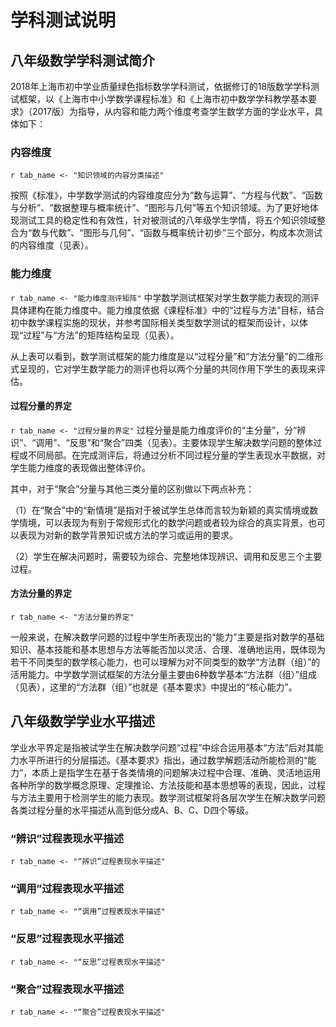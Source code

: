 <!-- chapter description -->
\mytext

# 学科测试说明

## 八年级数学学科测试简介

2018年上海市初中学业质量绿色指标数学学科测试，依据修订的18版数学学科测试框架，以《上海市中小学数学课程标准》和《上海市初中数学学科教学基本要求》（2017版）为指导，从内容和能力两个维度考查学生数学方面的学业水平，具体如下：

### 内容维度

`r tab_name <- "知识领域的内容分类描述" `

按照《标准》，中学数学测试的内容维度应分为“数与运算”、“方程与代数”、“函数与分析”、“数据整理与概率统计”、“图形与几何”等五个知识领域。为了更好地体现测试工具的稳定性和有效性，针对被测试的八年级学生学情，将五个知识领域整合为“数与代数”、“图形与几何”、“函数与概率统计初步”三个部分，构成本次测试的内容维度（见表\ref{tab: `r tab_name`}）。

\begin{itshape}
\mytable
\begin{longtable}{|c|p{12cm}|}
\caption{`r tab_name`} \label{tab: `r tab_name`} \\

\hline
内容分类 & 总体描述 \\  \hline

数与代数 & 了解由整数到有理数、实数的扩展思想；掌握有理数的运算法则和运算性质，懂得实数的基本运算和顺序关系；掌握简单的整式、分式和二次根式的基本运算和变形；懂得解代数方程的基本原理，会解简单的代数方程；会用方程解决简单的实际问题；了解估算的意义，会通过估算进行猜测或检验；初步形成数量观念，能从数量及其变化规律的角度认识事物。  \\  \hline

图形与几何 & 认识平面和空间的基本图形，会画简单的平面图形；掌握简单平面图形的基本性质和有关距离、长度、角度、面积的计算方法；理解基本的图形运动；认识平面直角坐标系；对向量的概念和向量的加减运算有初步的认识。 \\  \hline

函数与概率统计初步 & 理解函数的意义；理解正比例函数、反比例函数、一次函数的概念，会画它们的图像并从中得到一些基本性质；会用函数解决简单的实际问题；了解概率与统计的意义；会收集、分析数据和从统计图表中获取信息；会计算简单的等可能事件的概率。 \\  \hline

\end{longtable}
\end{itshape}


### 能力维度

`r tab_name <- "能力维度测评矩阵" `
中学数学测试框架对学生数学能力表现的测评具体建构在能力维度中。能力维度依据《课程标准》中的“过程与方法”目标，结合初中数学课程实施的现状，并参考国际相关类型数学测试的框架而设计，以体现“过程”与“方法”的矩阵结构呈现（见表\ref{tab: `r tab_name`}）。

\begin{itshape}
\mytable
\begin{longtable}{|c|c|p{2.5cm}|p{2.5cm}|p{2.5cm}|p{2.5cm}|}
\caption{`r tab_name`} \label{tab: `r tab_name`} \\ \hline

\multicolumn{2}{|c|}{\multirow{2}{*}{}} & \multicolumn{4}{c|}{过程分量（主分量）}  \\   \cline{3-6}
\multicolumn{2}{|c|}{} & \makecell[c]{辨识\\Formulating} &	\makecell[c]{调用\\Employing} &	\makecell[c]{反思\\Reflecting} &	\makecell[c]{聚合\\Polymerizing} \\ \hline

\multirow{6}{*}{方法分量} & 运算求解 & & & & \\ \cline{2-6}
 & 推理论证 & & & & \\ \cline{2-6}
 & 空间想象 & & & & \\ \cline{2-6}
 & 数学表达 & & & & \\ \cline{2-6}
 & 数据处理 & & & & \\ \cline{2-6}
 & 数学建模 & & & & \\ \hline
\end{longtable}
\end{itshape}

从上表可以看到，数学测试框架的能力维度是以“过程分量”和“方法分量”的二维形式呈现的，它对学生数学能力的测评也将以两个分量的共同作用下学生的表现来评估。

#### 过程分量的界定

`r tab_name <- "过程分量的界定" `
过程分量是能力维度评价的“主分量”，分“辨识”、“调用”、“反思”和“聚合”四类（见表\ref{tab: `r tab_name`}）。主要体现学生解决数学问题的整体过程或不同局部。在完成测评后，将通过分析不同过程分量的学生表现水平数据，对学生能力维度的表现做出整体评价。

\begin{itshape}
\mytable
\begin{longtable}{|c|p{13cm}|}
\caption{`r tab_name`} \label{tab: `r tab_name`} \\ \hline

过程分量 & \makecell[c]{总体描述} \\  \hline

辨识 & 主要是指个体准确辨析和识别数学问题中所包含的数学概念、规则或方法并合理再现；准确把握问题的限制条件和假设；将简单的真实情境转化为数学问题并准确加以表征或陈述的过程。  \\  \hline

调用 & 主要是指个体准确运用数学概念、事实、原理、性质或方法等有序开展推理或运算，形成解决常规问题的模型，并获得数学结论；能从图表中提取数学信息，进行数据的分析；用简单的工具进行测量；用直尺和圆规等工具根据给定的条件作图的过程。 \\  \hline

反思 & 主要是指个体对数学问题的解答过程和结论加以检验、判定或评价，建立知识之间的联系；将基于真实情境的问题的解答和结论回到问题情境中进行阐释或明确其在问题情境中的实际意义的过程。 \\  \hline

问题解决 & 主要是指个体在解决新情境下（对被试学生而言）的问题时对以下过程的综合表现：能学习、辨识数学知识或提炼数学问题并合理运用数学语言加以表述；在问题情境或限制条件约束的基础上拟定方案，灵活运用策略、数据、模型及相关的数学技能、思想方法，或者创新地设计或运用新方法获得结论；能评判结论的正确性、合理性或解释结论的局限性。 \\  \hline

\end{longtable}
\end{itshape}

其中，对于“聚合”分量与其他三类分量的区别做以下两点补充：

（1）在“聚合”中的“新情境”是指对于被试学生总体而言较为新颖的真实情境或数学情境，可以表现为有别于常规形式化的数学问题或者较为综合的真实背景，也可以表现为对新的数学背景知识或方法的学习或运用的要求。

（2）学生在解决问题时，需要较为综合、完整地体现辨识、调用和反思三个主要过程。

#### 方法分量的界定

`r tab_name <- "方法分量的界定" `

一般来说，在解决数学问题的过程中学生所表现出的“能力”主要是指对数学的基础知识、基本技能和基本思想与方法等能否加以灵活、合理、准确地运用，既体现为若干不同类型的数学核心能力，也可以理解为对不同类型的数学“方法群（组）”的活用能力。中学数学测试框架的方法分量主要由6种数学基本“方法群（组）”组成（见表\ref{tab: `r tab_name`}），这里的“方法群（组）”也就是《基本要求》中提出的“核心能力”。

\begin{itshape}
\mytable
\begin{longtable}{|c|p{13cm}|}
\caption{`r tab_name`} \label{tab: `r tab_name`} \\ \hline

方法分量 & \makecell[c]{总体描述} \\  \hline

运算求解 & 合理运用法则、公式，依据算理进行运算求解,并能根据问题条件，寻求合理的求解途径与方法。  \\  \hline

推理论证 & 依据数学概念和原理创建或选择一系列推理方法做出有根据的数学推断或进行数学论证。 \\  \hline

空间想象 & 根据条件画出（或作出）图形；分析几何图形中的基本元素及其关系；能想象和描述图形的运动与变化，利用图形分析、揭示问题的本质。 \\  \hline

数学表达 & 合理运用数学语言（包括文字语言、图形语言和符号语言）表达思考数学对象、解决数学问题的过程，阐明自身数学观点、见解等。 \\  \hline

数据处理 & 用基本的统计量、统计图表等来反映所收集数据的若干主要特征；能结合统计数据开展分析、决策；能理解随机现象，并通过统计信息预测事件发生的可能性。 \\  \hline

数学建模 & 理解现实问题情境，抽象并结构化情境使之成为一个数学问题；运用数学模型解决数学问题并根据具体的现实情境解读并检验数学结果。 \\  \hline

\end{longtable}
\end{itshape}

## 八年级数学学业水平描述

学业水平界定是指被试学生在解决数学问题“过程”中综合运用基本“方法”后对其能力水平所进行的分层描述。《基本要求》指出，通过数学解题活动所能检测的“能力”，本质上是指学生在基于各类情境的问题解决过程中合理、准确、灵活地运用各种所学的数学概念原理、定理推论、方法技能和基本思想等的表现，因此，过程与方法主要用于检测学生的能力表现。数学测试框架将各层次学生在解决数学问题各类过程分量的水平描述从高到低分成A、B、C、D四个等级。

### “辨识”过程表现水平描述

`r tab_name <- "“辨识”过程表现水平描述" `
\begin{itshape}
\mytable
\begin{longtable}{|c|c|p{12cm}|}
\caption{`r tab_name`} \label{tab: `r tab_name`} \\ \hline

过程分量 & 水平 & \makecell[c]{水平描述} \\  \hline

\multirow{12}{*}{辨识} & \multirow{3}{*}{A} & $\star$ 能根据各种情境需要正确回忆事实性结论和准确辨析及识别数学问题中所包含的数学概念、规则或方法；  \\
 &  & $\star$ 能在较为复杂的情境中准确把握问题的限制条件和假设；  \\
 &  & $\star$ 能将简单的真实情境转化为数学问题并准确加以表征或陈述。  \\ \cline{2-3}

 & \multirow{3}{*}{B} & $\star$ 能在动态的情境中回忆事实性结论和辨析及识别数学问题中所包含的数学概念、规则或方法；  \\
 &  & $\star$ 能在一般的情境中准确把握问题的限制条件和假设；  \\
 &  & $\star$ 能将简单的真实情境转化为数学问题并较为准确加以表征或陈述。  \\ \cline{2-3}

 & \multirow{3}{*}{C} & $\star$ 能在简单情境中回忆事实性结论和辨析及识别数学问题中所包含的数学概念、规则或方法； \\
 &  & $\star$ 能在较为简单的情境中把握问题的限制条件和假设；  \\
 &  & $\star$ 能将简单的真实情境转化为数学问题，但不能较为准确加以表征或陈述。  \\ \cline{2-3}


 & \multirow{3}{*}{D} & $\star$ 不能在情境中回忆事实性结论和约定及辨识数学对象，或回忆出部分、混淆简单事实性结论、对象；  \\
 &  & $\star$ 不能在较为简单的情境中把握问题的限制条件和假设；  \\
 &  & $\star$ 不能将简单的真实情境转化为数学问题，不能较为准确加以表征或陈述。  \\ \hline

\end{longtable}
\end{itshape}

### “调用”过程表现水平描述

`r tab_name <- "“调用”过程表现水平描述" `
\begin{itshape}
\mytable
\begin{longtable}{|c|c|p{12cm}|}
\caption{`r tab_name`} \label{tab: `r tab_name`} \\ \hline

过程分量 & 水平 & \makecell[c]{水平描述} \\  \hline

\multirow{16}{*}{调用} & \multirow{4}{*}{A} & $\star$ 能根据问题需要准确调用数学概念、事实、原理、性质或方法等，有序开展操作、计算或推理，并获得准确的数学结论；  \\
 &  & $\star$ 能在复杂情境中识别解决具体问题所需要的算法，并能用相应的模型准确地解决问题；  \\
 &  & $\star$ 能从复杂的图表中准确提取数学信息，合理地进行数据的分析；  \\
 &  & $\star$ 能使用较为复杂的工具进行测量、根据给定的条件进行较为复杂的作图。  \\ \cline{2-3}

 & \multirow{4}{*}{B} & $\star$ 能根据问题需要调用数学概念、事实、原理、性质或方法等，开展操作、计算或推理，并获得数学结论；  \\
 &  & $\star$ 能在具体情境中识别解决问题所需要的算法，并通过列式计算、画出图表等解决问题；   \\
 &  & $\star$ 能从图表中准确提取数学信息，合理地进行数据的分析；   \\
 &  & $\star$ 能使用常见的工具进行测量、作图。  \\ \cline{2-3}

 & \multirow{4}{*}{C} & $\star$ 能根据问题需要调用简单的数学概念、事实、原理、性质或方法等，开展操作、计算或推理，并获得简单的数学结论； \\
 &  & $\star$ 能在简单情境中识别解决具体问题所需要的算法，并通过列式计算、画出图表等解决问题；   \\
 &  & $\star$ 能从图表中提取数学信息进行数据的分析；   \\
 &  & $\star$ 能使用简单工具进行直接测量、根据给定的条件进行简单作图。  \\ \cline{2-3}


 & \multirow{4}{*}{D} & $\star$ 不能根据问题需要准确调用数学概念、事实、原理、性质或方法等，开展操作、计算或推理，不能准确地获得数学结论；  \\
 &  & $\star$ 不能在具体情境中识别解决问题所需的算法，或计算中频繁出错；  \\
 &  & $\star$ 不能用简单工具进行最基本的测量、作图，或者测量与作图中频繁出错。   \\
 &  & $\star$ 不能从图表中提取数学信息，不能进行数据的分析或分析出错。  \\ \hline

\end{longtable}
\end{itshape}


### “反思”过程表现水平描述

`r tab_name <- "“反思”过程表现水平描述" `
\begin{itshape}
\mytable
\begin{longtable}{|c|c|p{12cm}|}
\caption{`r tab_name`} \label{tab: `r tab_name`} \\ \hline

过程分量 & 水平 & \makecell[c]{水平描述} \\  \hline

\multirow{12}{*}{反思} & \multirow{3}{*}{A} & $\star$ 能对复杂的数学问题的解答和结论加以准确地检验、判定或评价；  \\
 &  & $\star$ 能将基于复杂真实情境问题的解答和结论回到问题情境中进行准确阐释，并明确其在问题情境中的实际意义。  \\
 &  & $\star$ 能对解决数学问题的过程与方法进行反思，建立知识之间的实质性联系。  \\ \cline{2-3}

 & \multirow{3}{*}{B} & $\star$ 能对较复杂的数学问题的解答和结论加以较为准确地检验、判定或评价； \\
 &  & $\star$ 能将基于较复杂的真实情境问题的解答和结论回到问题情境中进行阐释并明确其在问题情境中的实际意义。  \\
 &  & $\star$ 能对解决数学问题的过程与方法进行反思，建立知识之间的直接联系。  \\ \cline{2-3}

 & \multirow{3}{*}{C} & $\star$ 能对简单的数学问题的解答和结论加以检验、判定或评价； \\
 &  & $\star$ 能将基于简单真实情境问题的解答和结论回到问题情境中进行阐释或明确其在问题情境中的意义。  \\
 &  & $\star$ 能对解决一类数学问题的过程与方法进行简答总结和反思。  \\ \cline{2-3}

 & \multirow{3}{*}{D} & $\star$ 不能对数学问题解答和结论加以检验、判定或评价，或对数学问题解答和结论作出错误的检验、判定或评价。  \\
 &  & $\star$ 不能将基于真实情境问题的解答和结论回到问题情境中进行阐释或不明确其在问题情境中的实际意义。  \\
 &  & $\star$ 不能通过反思建立知识之间的直接联系，或建立联系中有明显错误。  \\ \hline

\end{longtable}
\end{itshape}


### “聚合”过程表现水平描述

`r tab_name <- "“聚合”过程表现水平描述" `
\begin{itshape}
\mytable
\begin{longtable}{|c|c|p{12cm}|}
\caption{`r tab_name`} \label{tab: `r tab_name`} \\ \hline

过程分量 & 水平 & \makecell[c]{水平描述} \\  \hline

\multirow{16}{*}{聚合} & \multirow{4}{*}{A} & $\star$ 能在新的问题情境下提炼数学问题，构建数学模型，并合理运用数学语言表述； \\
 &  & $\star$ 能在问题情境或限制条件约束的基础上，灵活运用策略、数据、模型及相关的数学技能、思想方法，或者创新地设计或运用新方法获得结论；  \\
 &  & $\star$ 能从基本事实出发，用猜想—归纳—演绎推理的方式确认某一结论的正确性，或者能发现并运用数学方法解释结论的局限性； \\
 &  & $\star$ 能对解决问题的过程进行评价和推广，并进一步提出问题。  \\ \cline{2-3}

 & \multirow{4}{*}{B} & $\star$ 能辨识新的问题情境中数学问题，并运用数学语言表述；  \\
 &  & $\star$ 能在问题情境或限制条件约束的基础上，运用已有数学技能、思想方法，或者运用问题情境中的新方法获得结论；  \\
 &  & $\star$ 能用简单推理的方式验证获得的结果和数学结论，或能发现并尝试解释结论的局限性. \\
 &  & $\star$ 能对解决问题的过程进行简单的评价和推广，能在已有结论的基础上提出问题。 \\ \cline{2-3}

 & \multirow{4}{*}{C} & $\star$ 能读懂新问题情境中的数学信息，但不能用准确的数学语言表述； \\
 &  & $\star$ 能在问题情境或限制条件约束的基础上，运用简单的数学技能、思想方法获得一些简单的结论； \\
 &  & $\star$ 能通过举例等方式验证结果和数学结论，或发现结论的局限性； \\
 &  & $\star$ 能对解决问题的过程进行简单评价。  \\ \cline{2-3}

 & \multirow{4}{*}{D} & $\star$ 不能有效提取新的问题情境中的数学信息，或不能用数学语言表述； \\
 &  & $\star$ 不能对数学结果和结论进行简单的论证和解释，或不能发现结论中局限性；  \\
 &  & $\star$ 不能在新情境下运用数学知识与方法解决简单问题，或解决问题的基本策略与方法有明显错误； \\
 &  & $\star$ 不能对解决问题中的知识和方法进行评价和简单推广，或评价与推广中有明显错误。 \\ \hline

\end{longtable}
\end{itshape}



<!-- end of chapter description -->
